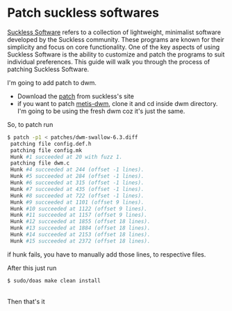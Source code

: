 # Patch suckless softwares

[Suckless Software](https://suckless.org) refers to a collection of lightweight, minimalist software developed by the Suckless community. These programs are known for their simplicity and focus on core functionality. One of the key aspects of using Suckless Software is the ability to customize and patch the programs to suit individual preferences. This guide will walk you through the process of patching Suckless Software.

I'm going to add patch to dwm.

- Download the [patch](https://dwm.suckless.org/patches/swallow/dwm-swallow-6.3.diff) from suckless's site
- if you want to patch [metis-dwm](https://github.com/metis-os/metis-dwm), clone it and cd inside dwm directory.
 I'm going to be using the fresh dwm coz it's just the same.

 So, to patch run 

 ```bash
$ patch -p1 < patches/dwm-swallow-6.3.diff
  patching file config.def.h
  patching file config.mk
  Hunk #1 succeeded at 20 with fuzz 1.
  patching file dwm.c
  Hunk #4 succeeded at 244 (offset -1 lines).
  Hunk #5 succeeded at 284 (offset -1 lines).
  Hunk #6 succeeded at 315 (offset -1 lines).
  Hunk #7 succeeded at 435 (offset -1 lines).
  Hunk #8 succeeded at 722 (offset -1 lines).
  Hunk #9 succeeded at 1101 (offset 9 lines).
  Hunk #10 succeeded at 1122 (offset 9 lines).
  Hunk #11 succeeded at 1157 (offset 9 lines).
  Hunk #12 succeeded at 1855 (offset 18 lines).
  Hunk #13 succeeded at 1884 (offset 18 lines).
  Hunk #14 succeeded at 2153 (offset 18 lines).
  Hunk #15 succeeded at 2372 (offset 18 lines).
 ```

 if hunk fails, you have to manually add those lines, to respective files.

After this just run

 ```bash
$ sudo/doas make clean install
 ```
<br/>
Then that's it 



